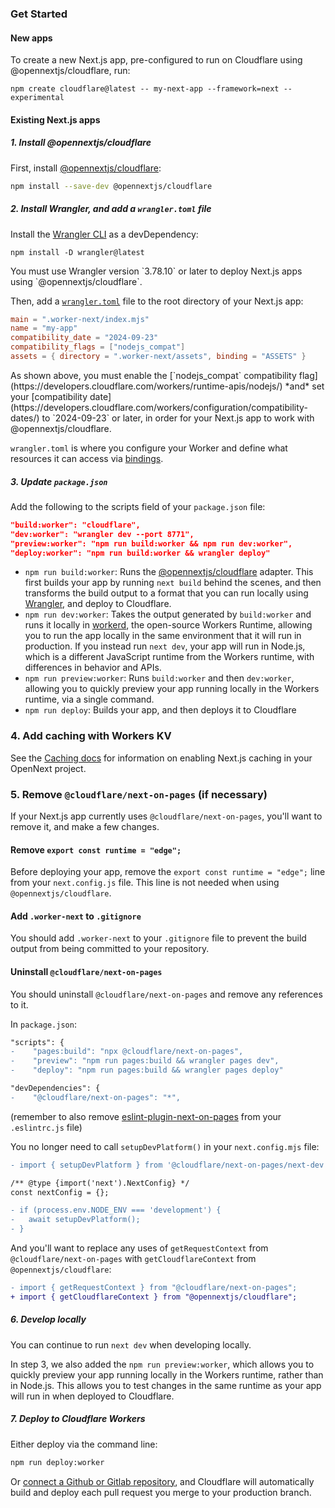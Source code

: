 
### Get Started

#### New apps

To create a new Next.js app, pre-configured to run on Cloudflare using @opennextjs/cloudflare, run:

```
npm create cloudflare@latest -- my-next-app --framework=next --experimental
```

#### Existing Next.js apps

##### 1. Install @opennextjs/cloudflare

First, install [@opennextjs/cloudflare](https://www.npmjs.com/package/@opennextjs/cloudflare):

```sh
npm install --save-dev @opennextjs/cloudflare
```

##### 2. Install Wrangler, and add a `wrangler.toml` file

Install the [Wrangler CLI](https://developers.cloudflare.com/workers/wrangler/) as a devDependency:

```npm
npm install -D wrangler@latest
```

<Callout>
You must use Wrangler version `3.78.10` or later to deploy Next.js apps using `@opennextjs/cloudflare`.
</Callout>

Then, add a [`wrangler.toml`](https://developers.cloudflare.com/workers/wrangler/configuration/) file to the root directory of your Next.js app:

```toml
main = ".worker-next/index.mjs"
name = "my-app"
compatibility_date = "2024-09-23"
compatibility_flags = ["nodejs_compat"]
assets = { directory = ".worker-next/assets", binding = "ASSETS" }
```

<Callout>
As shown above, you must enable the [`nodejs_compat` compatibility flag](https://developers.cloudflare.com/workers/runtime-apis/nodejs/) *and* set your [compatibility date](https://developers.cloudflare.com/workers/configuration/compatibility-dates/) to `2024-09-23` or later, in order for your Next.js app to work with @opennextjs/cloudflare.
</Callout>

`wrangler.toml` is where you configure your Worker and define what resources it can access via [bindings](https://developers.cloudflare.com/workers/runtime-apis/bindings/service-bindings).

##### 3. Update `package.json`

Add the following to the scripts field of your `package.json` file:

```json
"build:worker": "cloudflare",
"dev:worker": "wrangler dev --port 8771",
"preview:worker": "npm run build:worker && npm run dev:worker",
"deploy:worker": "npm run build:worker && wrangler deploy"
```

- `npm run build:worker`: Runs the [@opennextjs/cloudflare](https://www.npmjs.com/package/@opennextjs/cloudflare) adapter. This first builds your app by running `next build` behind the scenes, and then transforms the build output to a format that you can run locally using [Wrangler](https://developers.cloudflare.com/workers/wrangler/), and deploy to Cloudflare.
- `npm run dev:worker`: Takes the output generated by `build:worker` and runs it locally in [workerd](https://github.com/cloudflare/workerd), the open-source Workers Runtime, allowing you to run the app locally in the same environment that it will run in production. If you instead run `next dev`, your app will run in Node.js, which is a different JavaScript runtime from the Workers runtime, with differences in behavior and APIs.
- `npm run preview:worker`: Runs `build:worker` and then `dev:worker`, allowing you to quickly preview your app running locally in the Workers runtime, via a single command.
- `npm run deploy`: Builds your app, and then deploys it to Cloudflare

### 4. Add caching with Workers KV

See the [Caching docs](/cloudflare/caching) for information on enabling Next.js caching in your OpenNext project.

### 5. Remove `@cloudflare/next-on-pages` (if necessary)

If your Next.js app currently uses `@cloudflare/next-on-pages`, you'll want to remove it, and make a few changes.

#### Remove `export const runtime = "edge";`

Before deploying your app, remove the `export const runtime = "edge";` line from your `next.config.js` file. This line is not needed when using `@opennextjs/cloudflare`.

#### Add `.worker-next` to `.gitignore`

You should add `.worker-next` to your `.gitignore` file to prevent the build output from being committed to your repository.

#### Uninstall `@cloudflare/next-on-pages`

You should uninstall `@cloudflare/next-on-pages` and remove any references to it.

In `package.json`:

```diff
"scripts": {
-    "pages:build": "npx @cloudflare/next-on-pages",
-    "preview": "npm run pages:build && wrangler pages dev",
-    "deploy": "npm run pages:build && wrangler pages deploy"

"devDependencies": {
-    "@cloudflare/next-on-pages": "*",
```

(remember to also remove [eslint-plugin-next-on-pages](https://www.npmjs.com/package/eslint-plugin-next-on-pages) from your `.eslintrc.js` file)

You no longer need to call `setupDevPlatform()` in your `next.config.mjs` file:

```diff title="next.config.mjs"
- import { setupDevPlatform } from '@cloudflare/next-on-pages/next-dev';

/** @type {import('next').NextConfig} */
const nextConfig = {};

- if (process.env.NODE_ENV === 'development') {
-   await setupDevPlatform();
- }
```

And you'll want to replace any uses of `getRequestContext` from `@cloudflare/next-on-pages` with `getCloudflareContext` from `@opennextjs/cloudflare`:

```diff
- import { getRequestContext } from "@cloudflare/next-on-pages";
+ import { getCloudflareContext } from "@opennextjs/cloudflare";
```

##### 6. Develop locally

You can continue to run `next dev` when developing locally.

In step 3, we also added the `npm run preview:worker`, which allows you to quickly preview your app running locally in the Workers runtime, rather than in Node.js. This allows you to test changes in the same runtime as your app will run in when deployed to Cloudflare.

##### 7. Deploy to Cloudflare Workers

Either deploy via the command line:

```sh
npm run deploy:worker
```

Or [connect a Github or Gitlab repository](https://developers.cloudflare.com/workers/ci-cd/), and Cloudflare will automatically build and deploy each pull request you merge to your production branch.
